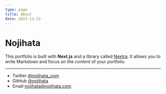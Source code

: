 ```yaml
---
type: page
title: About
date: 2022-11-23
---
```


# Nojihata

This portfolio is built with **Next.js** and a library called [Nextra](https://nextra.vercel.app/). It allows you to write Markdown and focus on the _content_ of your portfolio.

---

- Twitter [@nojihata_com](https://twitter.com/nojihata_com)
- GitHub [@nojihata](https://github.com/nojihata)
- Email nojihata@nojihata.com
